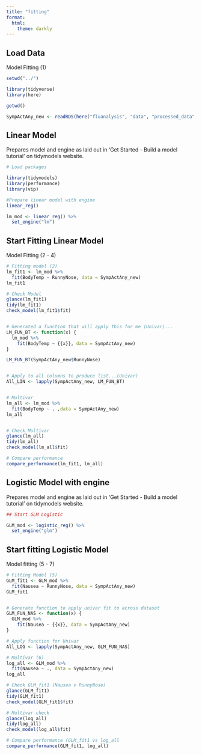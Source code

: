 ```yaml
---
title: "fitting"
format:
  html:
    theme: darkly
---
```




## Load Data

Model Fitting (1)

```r

setwd("../")

library(tidyverse)
library(here)

getwd()

SympActAny_new <- readRDS(here("fluanalysis", "data", "processed_data", "SympActAny_new.rds"))


```



## Linear Model
Prepares model and engine as laid out in 'Get Started - Build a model tutorial' on tidymodels website.

```r
# Load packages

library(tidymodels)
library(performance)
library(vip)

#Prepare linear model with engine
linear_reg()

lm_mod <- linear_reg() %>%
  set_engine("lm")
```


## Start Fitting Linear Model
Model Fitting (2 - 4)


```r
# Fitting model (2)
lm_fit1 <- lm_mod %>%
  fit(BodyTemp ~ RunnyNose, data = SympActAny_new)
lm_fit1

# Check Model
glance(lm_fit1)
tidy(lm_fit1)
check_model(lm_fit1$fit)


# Generated a function that will apply this for me (Univar)...
LM_FUN_BT <- function(x) {
  lm_mod %>%
    fit(BodyTemp ~ {{x}}, data = SympActAny_new)
}

LM_FUN_BT(SympActAny_new$RunnyNose)


# Apply to all columns to produce list...(Univar)
All_LIN <- lapply(SympActAny_new, LM_FUN_BT)


# Multivar
lm_all <- lm_mod %>%
  fit(BodyTemp ~ . ,data = SympActAny_new)
lm_all


# Check Multivar
glance(lm_all)
tidy(lm_all)
check_model(lm_all$fit)

# Compare performance
compare_performance(lm_fit1, lm_all)
```



## Logistic Model with engine
Prepares model and engine as laid out in 'Get Started - Build a model tutorial' on tidymodels website.

```r
## Start GLM Logistic

GLM_mod <- logistic_reg() %>%
  set_engine("glm")

```


## Start fitting Logistic Model

Model fitting (5 - 7)

```r
# Fitting Model (5)
GLM_fit1 <- GLM_mod %>%
  fit(Nausea ~ RunnyNose, data = SympActAny_new)
GLM_fit1


# Generate function to apply univar fit to across dataset
GLM_FUN_NAS <- function(x) {
  GLM_mod %>%
    fit(Nausea ~ {{x}}, data = SympActAny_new)
}

# Apply function for Univar
All_LOG <- lapply(SympActAny_new, GLM_FUN_NAS)

# Multivar (6)
log_all <- GLM_mod %>%
  fit(Nausea ~ ., data = SympActAny_new)
log_all

# Check GLM_fit1 (Nausea v RunnyNose)
glance(GLM_fit1)
tidy(GLM_fit1)
check_model(GLM_fit1$fit)

# Multivar check
glance(log_all)
tidy(log_all)
check_model(log_all$fit)

# Compare performance (GLM_fit1 vs log_all
compare_performance(GLM_fit1, log_all)



```

